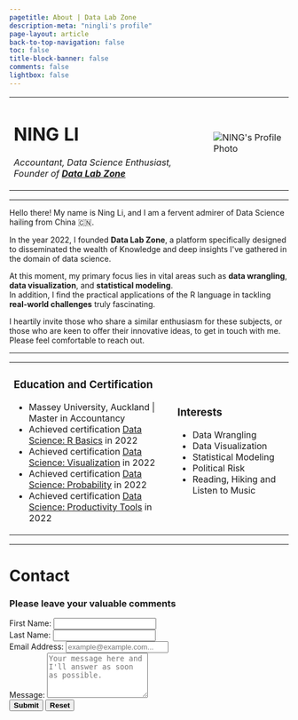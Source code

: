 ```yaml
---
pagetitle: About | Data Lab Zone
description-meta: "ningli's profile"
page-layout: article
back-to-top-navigation: false
toc: false
title-block-banner: false
comments: false
lightbox: false
---
```


```{=html}
<!DOCTYPE html>
<html>

<head>
    <meta charset="UTF-8" />
    <meta name="viewport" content="width=device-width, initial-scale=1">
    <title>NING's Profile Page</title>
    <link rel="stylesheet" href="dlz.css">
    <script src="https://kit.fontawesome.com/c78ba93834.js" crossorigin="anonymous"></script>
    <script src="https://cdn.emailjs.com/dist/email.min.js"></script>
</head>

<body>
    <table>
        <tr>
            <td>
                <h1>NING LI</h1>
                <a href="mailto:ln729500172@outlook.com" class="fa-regular fa-envelope"></a>
                <a href="https://twitter.com/ningli3739" class="fa-brands fa-x-twitter"></a>
                <a href="https://github.com/NING3739/datalabzone" class="fa-brands fa-github"></a>
                <p><em>Accountant, Data Science Enthusiast, Founder of <strong><a href="https://datalabzone.com/">Data
                                Lab
                                Zone</a></strong></em></p>
            </td>
            <td>
                <img src="https://github.com/NING3739/my-personal-website/blob/main/profile-1.png?raw=true"
                    alt="NING's Profile Photo" class="round">
            </td>
        </tr>
    </table>
    <hr>

    <p>Hello there! My name is Ning Li, and I am a fervent admirer of Data Science hailing from China 🇨🇳. <br>
    </p>
    <p>In the year 2022, I founded <strong>Data Lab Zone</strong>, a platform specifically designed to disseminated
        the wealth of Knowledge and deep insights I've gathered in the domain of data science. <br>
    </p>
    <p>At this moment, my primary focus lies in vital areas such as <strong>data wrangling</strong>, <strong>data
            visualization</strong>, and <strong>statistical modeling</strong>. <br>
        In addition, I find the practical applications of the R language in tackling <strong>real-world
            challenges</strong> truly fascinating. <br>
    </p>
    <p>I heartily invite those who share a similar enthusiasm for these subjects,
        or those who are keen to offer their innovative ideas, to get in touch with me. Please feel comfortable to reach
        out.<br />
    </p>
    <hr>

    <table>
        <tr>

            <td>
                <h3>Education and Certification</h3>
                <ul>
                    <li>Massey University, Auckland | Master in Accountancy</li>
                    <li>Achieved certification <a
                            href="https://courses.edx.org/certificates/727b5c8746044927b64949c3c6544de4?_gl=1*y244mi*_ga*NTIzMzk2NTg5LjE2ODIzODIwMjc.*_ga_D3KS4KMDT0*MTY4MjM4MjAyNi4xLjEuMTY4MjM4MjA2Mi4wLjAuMA..">Data
                            Science: R Basics</a> in 2022 </li>
                    <li>Achieved certification <a
                            href="https://courses.edx.org/certificates/9469b06f65e04fd69cf9457ab9b5faae?_gl=1*17ocv1p*_ga*NTIzMzk2NTg5LjE2ODIzODIwMjc.*_ga_D3KS4KMDT0*MTY4MjM4MjAyNi4xLjEuMTY4MjM4MjA2Mi4wLjAuMA..">Data
                            Science: Visualization</a> in 2022</li>
                    <li>Achieved certification <a
                            href="https://courses.edx.org/certificates/c7384f60d38e42fbab723630389f0e46?_gl=1*127i4ma*_ga*NTIzMzk2NTg5LjE2ODIzODIwMjc.*_ga_D3KS4KMDT0*MTY4MjM4MjAyNi4xLjEuMTY4MjM4MjA2Mi4wLjAuMA..">Data
                            Science: Probability</a> in 2022</li>
                    <li>Achieved certification <a
                            href="https://courses.edx.org/certificates/26656df35d8c44ad8c61094b4ffb7069?_gl=1*1twwabc*_ga*NTIzMzk2NTg5LjE2ODIzODIwMjc.*_ga_D3KS4KMDT0*MTY4MjM4MjAyNi4xLjEuMTY4MjM4MjA2Mi4wLjAuMA..">Data
                            Science: Productivity Tools</a> in 2022</li>
                </ul>
            </td>
            <td>
                <h3>Interests</h3>
                <ul>
                    <li>Data Wrangling</li>
                    <li>Data Visualization</li>
                    <li>Statistical Modeling</li>
                    <li>Political Risk</li>
                    <li>Reading, Hiking and Listen to Music</li>
                </ul>
            </td>
        </tr>
    </table>

    <hr>
    <h1>Contact</h1>

    <div class="container">
        <h3 class="text-center">Please leave your valuable comments</h3>
        <form name="contact-form" onsubmit="submitForm(event)">
            <div class="form-group row">
                <div class="col-6">
                    <label for="first-name">First Name:</label>
                    <input type="text" class="form-control" id="first-name" required>
                </div>
                <div class="col-6">
                    <label for="second-name">Last Name:</label>
                    <input type="text" class="form-control" id="second-name" required>
                </div>
            </div>
            <div class="form-group">
                <label for="email">Email Address:</label>
                <input type="email" class="form-control" id="email" placeholder="example@example.com..." required>
            </div>
            <div class="form-group">
                <label for="message">Message:</label>
                <textarea class="form-control" id="message" rows="5"
                    placeholder="Your message here and I'll answer as soon as possible." required></textarea>
            </div>
            <div class="text-center mt-4">
                <button type="submit" class="btn btn-primary mr-3" style="font-weight: bold;">Submit</button>
                <button type="reset" class="btn btn-secondary ml-3" style="font-weight: bold;">Reset</button>
            </div>
        </form>
    </div>

    <script>
        // Initialize EmailJS with your public key
        emailjs.init("Ia3I7nVj_IKTWIQiK");
        
        function submitForm(event) {
            event.preventDefault();

            var firstName = document.getElementById('first-name').value;
            var lastName = document.getElementById('second-name').value;
            var email = document.getElementById('email').value;
            var message = document.getElementById('message').value;
            
            // Set EmailJS service ID (replace with your actual EmailJS service ID)
            var serviceID = "service_o9pcpec";


            var emailParams = {
                from_name: firstName + " " + lastName,
                to_name: "NING",
                email: email,
                message: message
            };

            emailjs.send(serviceID, "template_lz7zxch", emailParams)
                .then(function (response) {
                    console.log("Email sent:", response);

                    // Redirect to success page
                    window.location.href = "success.html";
                })
                .catch(function (error) {
                    console.error("Email sending failed:", error);
                });
        }
    </script>

</body>
```
